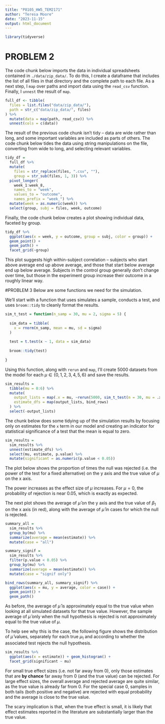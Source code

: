 ```yaml
---
title: "P8105_HW5_TEM2171"
author: "Teresa Moore"
date: "2023-11-15"
output: html_document
---
```

```r
library(tidyverse)
```

# PROBLEM 2
The code chunk below imports the data in individual spreadsheets
contained in `./data/zip_data/`. To do this, I create a dataframe that
includes the list of all files in that directory and the complete path
to each file. As a next step, I `map` over paths and import data using
the `read_csv` function. Finally, I `unnest` the result of `map`.

```r
full_df <- tibble(
  files = list.files("data/zip_data/"),
  path = str_c("data/zip_data/", files)
) %>% 
  mutate(data = map(path, read_csv)) %>% 
  unnest(cols = c(data))
```

The result of the previous code chunk isn’t tidy – data are wide rather
than long, and some important variables are included as parts of others.
The code chunk below tides the data using string manipulations on the
file, converting from wide to long, and selecting relevant variables.

```r
tidy_df = 
  full_df %>% 
  mutate(
    files = str_replace(files, ".csv", ""),
    group = str_sub(files, 1, 3)) %>% 
  pivot_longer(
    week_1:week_8,
    names_to = "week",
    values_to = "outcome",
    names_prefix = "week_") %>% 
  mutate(week = as.numeric(week)) %>% 
  select(group, subj = files, week, outcome)
```

Finally, the code chunk below creates a plot showing individual data,
faceted by group.

```r
tidy_df %>% 
  ggplot(aes(x = week, y = outcome, group = subj, color = group)) + 
  geom_point() + 
  geom_path() + 
  facet_grid(~group)
```

This plot suggests high within-subject correlation – subjects who start
above average end up above average, and those that start below average
end up below average. Subjects in the control group generally don’t
change over time, but those in the experiment group increase their
outcome in a roughly linear way.

#PROBLEM 3
Below are some functions we need for the simulation.

We’ll start with a function that uses simulates a sample, conducts a
test, and uses `broom::tidy` to cleanly format the results.

```r
sim_t_test = function(n_samp = 30, mu = 2, sigma = 5) {
  
  sim_data = tibble(
    x = rnorm(n_samp, mean = mu, sd = sigma)
  )
  
  test = t.test(x ~ 1, data = sim_data)
  
  broom::tidy(test) 
  
}
```

Using this function, along with `rerun` and `map`, I’ll create 5000
datasets from the model for each $\mu \in \{0, 1, 2, 3, 4, 5, 6\}$ and
save the results.

```r
sim_results = 
  tibble(mu = 0:6) %>% 
  mutate(
    output_lists = map(.x = mu, ~rerun(5000, sim_t_test(n = 30, mu = .x))),
    estimate_dfs = map(output_lists, bind_rows)
  ) %>% 
  select(-output_lists)
```


The chunk below does some tidying up of the simulation results by
focusing only on estimates for the `x` term in our model and creating an
indicator for statistical significance of a test that the mean is equal
to zero.

```r
sim_results = 
  sim_results %>% 
  unnest(estimate_dfs) %>% 
  select(mu, estimate, p.value) %>% 
  mutate(significant = as.numeric(p.value < 0.05))
```


The plot below shows the proportion of times the null was rejected
(i.e. the power of the test for a fixed alternative) on the y axis and
the true value of $\mu$ on the x axis.


The power increases as the effect size of $\mu$ increases. For $\mu=0$,
the probability of rejection is near 0.05, which is exactly as expected.

The next plot shows the average of $\hat{\mu}$ on the y axis and the
true value of $\beta_1$ on the x axis (in red), along with the average
of $\hat{\mu}$ in cases for which the null is rejected.

```r
summary_all = 
  sim_results %>% 
  group_by(mu) %>%
  summarize(average = mean(estimate)) %>% 
  mutate(case = "all")

summary_signif = 
  sim_results %>% 
  filter(p.value < 0.05) %>% 
  group_by(mu) %>%
  summarize(average = mean(estimate)) %>% 
  mutate(case = "signif only")

bind_rows(summary_all, summary_signif) %>% 
  ggplot(aes(x = mu, y = average, color = case)) + 
  geom_point() +
  geom_path() 
```


As before, the average of $\hat{\mu}$ is approximately equal to the true
value when looking at all simulated datasets for that true value.
However, the sample average of $\hat{\mu}$ only when the null hypothesis
is rejected is not approximately equal to the true value of $\mu$.

To help see why this is the case, the following figure shows the
distribution of $\hat{\mu}$ values, separately for each true $\mu_1$ and
according to whether the associated test rejects the null hypothesis.

```r
sim_results %>% 
  ggplot(aes(x = estimate)) + geom_histogram() + 
  facet_grid(significant ~ mu)
```

For small true effect sizes (i.e. not far away from 0), only those
estimates that are **by chance** far away from 0 (and the true value)
can be rejected. For large effect sizes, the overall average and
rejected average are quite similar, as the true value is already far
from 0. For the special case 0, samples in both tails (both positive and
negative) are rejected with equal probability and the average is close
to the true value.

The scary implication is that, when the true effect is small, it is
likely that effect estimates reported in the literature are
substantially larger than the true value.
